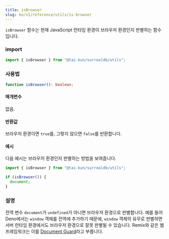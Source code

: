 ```yaml
---
title: isBrowser
slug: ko/v1/reference/utils/is-browser
---
```


`isBrowser` 함수는 현재 JavaScript 런타임 환경이 브라우저 환경인지 판별하는 함수입니다.

### import

```typescript
import { isBrowser } from "@tai-kun/surrealdb/utils";
```

### 사용법

```typescript
function isBrowser(): boolean;
```

#### 매개변수

없음.

#### 반환값

브라우저 환경이면 `true`를, 그렇지 않으면 `false`를 반환합니다.

#### 예시

다음 예시는 브라우저 환경인지 판별하는 방법을 보여줍니다.

```typescript
import { isBrowser } from "@tai-kun/surrealdb/utils";

if (isBrowser()) {
  document;
}
```

### 설명

전역 변수 `document`가 `undefined`가 아니면 브라우저 환경으로 판별합니다. 예를 들어 Deno에서는 `window` 객체를 전역에 추가하기 때문에, `window` 객체의 유무로 판별하면 서버 런타임 환경에서도 브라우저 환경으로 잘못 판별될 수 있습니다. Remix와 같은 웹 프레임워크는 이를 [Document Guard](https://remix.run/docs/en/main/guides/constraints#document-guard)라고 부릅니다.

